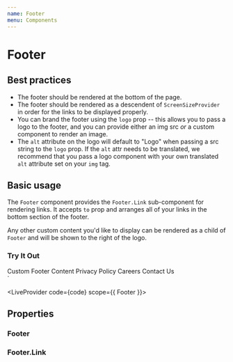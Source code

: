 ```yaml
---
name: Footer
menu: Components
---
```



# Footer

## Best practices

- The footer should be rendered at the bottom of the page.
- The footer should be rendered as a descendent of `ScreenSizeProvider` in order for the links to be displayed properly.
- You can brand the footer using the `logo` prop -- this allows you to pass a logo to the footer, and you can provide either
an img src _or_ a custom component to render an image.
- The `alt` attribute on the logo will default to "Logo" when passing a src string to the `logo` prop. If the `alt` attr needs
to be translated, we recommend that you pass a logo component with your own translated `alt` attribute set on your `img` tag.

## Basic usage

The `Footer` component provides the `Footer.Link` sub-component for rendering links. It accepts `to` prop
and arranges all of your links in the bottom section of the footer.

Any other custom content you'd like to display can be rendered as a child of `Footer` and will be shown to the right of the logo.

### Try It Out

<Footer logo="https://repay-merchant-resources.s3.amazonaws.com/staging/24bd1970-a677-4ca7-a4d2-e328ddd4691b/repay_logo_new.jpg">
  Custom Footer Content
  <Footer.Link to="https://google.com">Privacy Policy</Footer.Link>
  <Footer.Link to="https://repay.com">Careers</Footer.Link>
  <Footer.Link to="https://microsoft.com">Contact Us</Footer.Link>
</Footer>
`

<LiveProvider code={code} scope={{ Footer }}>
  <LiveEditor style={livePreviewStyle} />
  <LiveError />
  <LivePreview />
</LiveProvider>

## Properties

### Footer
<PropsTable of={Footer} />

### Footer.Link
<PropsTable of={Footer} staticProp="FooterLink" />
